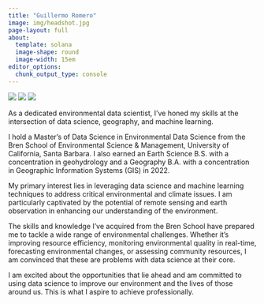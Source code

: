 ```yaml
---
title: "Guillermo Romero"
image: img/headshot.jpg
page-layout: full
about: 
  template: solana
  image-shape: round
  image-width: 15em
editor_options: 
  chunk_output_type: console
---
```


[![](img\github-badge.png)](https://github.com/romero61){height=50}
[![](https://img.shields.io/badge/Gmail-EA4335?logo=gmail&logoColor=fff&style=flat)](mailto:romero61@bren.ucsb.edu) 
[![](https://img.shields.io/badge/LinkedIn-0A66C2?logo=linkedin&logoColor=fff&style=for-the-badge)](https://www.linkedin.com/in/romero61/)

   As a dedicated environmental data scientist, I've honed my skills at the intersection of data science, geography, and machine learning.
   
   I hold a Master's of Data Science in Environmental Data Science from the Bren School of Environmental Science & Management, University of California, Santa Barbara. I also earned an Earth Science B.S. with a concentration in geohydrology and a Geography B.A. with a concentration in Geographic Information Systems (GIS) in 2022.
   
   My primary interest lies in leveraging data science and machine learning techniques to address critical environmental and climate issues. I am particularly captivated by the potential of remote sensing and earth observation in enhancing our understanding of the environment.
   
   The skills and knowledge I've acquired from the Bren School have prepared me to tackle a wide range of environmental challenges. Whether it's improving resource efficiency, monitoring environmental quality in real-time, forecasting environmental changes, or assessing community resources, I am convinced that these are problems with data science at their core.
   
   I am excited about the opportunities that lie ahead and am committed to using data science to improve our environment and the lives of those around us. This is what I aspire to achieve professionally.
  








